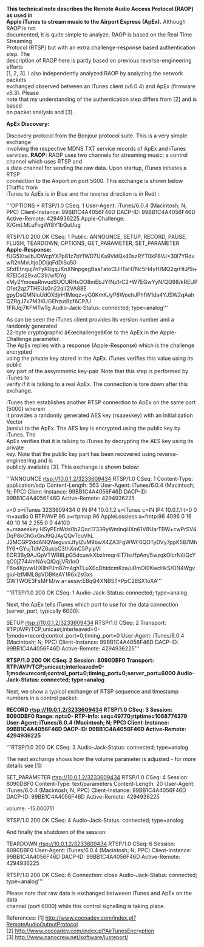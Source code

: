'''This technical note describes the Remote Audio Access Protocol (RAOP) as used in<br> 
Apple iTunes to stream music to the Airport Express (ApEx).''' Although RAOP is not<br> 
documented, it is quite simple to analyze. RAOP is based on the Real Time Streaming<br> 
Protocol (RTSP) but with an extra challenge-response based authentication step. The<br> 
description of RAOP here is partly based on previous reverse-engineering efforts<br> 
[1, 2, 3]. I also independently analyzed RAOP by analyzing the network packets<br> 
exchanged observed between an iTunes client (v6.0.4) and ApEx (firmware v6.3). Please<br> 
note that my understanding of the authentication step differs from [2] and is based<br> 
on packet analysis and [3].

'''ApEx Discovery:'''
<p>Discovery protocol from the Bonjour protocol suite. This is a very simple exchange<br> 
involving the respective MDNS TXT service records of ApEx and iTunes services.
<b>RAOP:</b>
RAOP uses two channels for streaming music: a control channel which uses RTSP and<br> 
a data channel for sending the raw data. Upon startup, iTunes initiates a RTSP<br> 
connection to the Airport on port 5000. This exchange is shown below (Traffic from<br> 
iTunes to ApEx is in Blue and the reverse direction is in Red) :


'''OPTIONS * RTSP/1.0
CSeq: 1
User-Agent: iTunes/6.0.4 (Macintosh; N; PPC)
Client-Instance: 99BB1C4A4056F46D
DACP-ID: 99BB1C4A4056F46D
Active-Remote: 4294936225
Apple-Challenge: X/GmLMLuFvgWf8Y1bQuUug

RTSP/1.0 200 OK
CSeq: 1
Public: ANNOUNCE, SETUP, RECORD, PAUSE, FLUSH, TEARDOWN, OPTIONS, GET_PARAMETER, SET_PARAMETER
'''
Apple-Response:''' 
fUG5XtwIbJDWcpYX7p81z7bYfWD7UKa9VkIQk40szRYT0kP8VJ+30l7YRdvwR2hMxUtjoDDIjqFdDiSu50<br>
SfxfEtnquj7nFyR8gqJKnXNnpgegBaaFatoCLHTaH7Nc5H4yH/MQ2qrHtJ/5i+R7ElCd29xaC31r/wfDYg<br>
xMy2YmoeaRnvudSUOURHsOO8mEbJYfNp1rC2+W7EGwYyN/QQ98/kREUPO1et2qz7THEUs0n22ql/2VA88E<br>
gpyDsQMNIuUdOXdjrH1Moqz+yG0KmKJyP8WoehJPhfW1da4YJSW2qAahQZRgJ7x7M3KUGEhzut8pf6CP/U<br>
1FRJqj7KFMTwTg
Audio-Jack-Status: connected; type=analog'''


As can be seen the iTunes client provides its version number and a randomly generated<br>
 22-byte cryptographic â€œchallengeâ€œ to the ApEx in the Apple-Challenge parameter.<br>
The ApEx replies with a response (Apple-Response) which is the challenge encrypted <br>
using the private key stored in the ApEx. iTunes verifies this value using its public <br>
key part of the assymmetric key-pair. Note that this step is performed by iTunes to <br>
verify if it is talking to a real ApEx. The connection is tore down after this exchange.<br>


iTunes then establishes another RTSP connection to ApEx on the same port (5000) wherein<br> 
it provides a randomly generated AES key (rsaaeskey) with an Initialization Vector<br> 
(aesiv) to the ApEx. The AES key is encrypted using the public key by iTunes. The<br> 
ApEx verifies that it is talking to iTunes by decrypting the AES key using its private<br> 
key. Note that the public key part has been recovered using reverse-engineering and is<br> 
publicly available [3]. This exchange is shown below:

'''ANNOUNCE rtsp://10.0.1.2/3233609434 RTSP/1.0
CSeq: 1
Content-Type: application/sdp
Content-Length: 563
User-Agent: iTunes/6.0.4 (Macintosh; N; PPC)
Client-Instance: 99BB1C4A4056F46D
DACP-ID: 99BB1C4A4056F46D
Active-Remote: 4294936225

v=0
o=iTunes 3233609434 0 IN IP4 10.0.1.2
s=iTunes
c=IN IP4 10.0.1.1
t=0 0
m=audio 0 RTP/AVP 96
a=rtpmap:96 AppleLossless
a=fmtp:96 4096 0 16 40 10 14 2 255 0 0 44100
a=rsaaeskey:HSyPEnWds0b2Qoc1733RyWmInqHXn61V8UarTBW+cwPrSV4DqP8kChGxGnJ9QJAyQQvTcuVhL<br>
J2MCGP2ddANQWeguvxJfyIZuM9bwX4ZA3FgWWF6QOTyDVy7ppK587Mh1Y6+GYujTdMZ6ukbC3thXmC5PyipVI<br>
EOR3By9AJGpVTWR8LpG5dcuwkXbzlrmqr4IT7bsffpAm/5wzqkOlcrNiI/QcYqC0jZ744mNAkQIQqijVR/IoO<br>
F6o4KpvwUIXIlhPJm87m4ghTLuXEqDhtdcmKza/uRmOl0KwcHkS/ON4WgvgiuHzlMML8pVDBKeAY1R6x2sGxs<br>
GWTWOE3FsMFM/w
a=aesiv:EBqQ4XNBST+PpC28SX1oXA'''

'''RTSP/1.0 200 OK
CSeq: 1
Audio-Jack-Status: connected; type=analog

Next, the ApEx tells iTunes which port to use for the data connection (server_port, typically 6000):

SETUP rtsp://10.0.1.2/3233609434 RTSP/1.0
CSeq: 2
Transport: RTP/AVP/TCP;unicast;interleaved=0-1;mode=record;control_port=0;timing_port=0
User-Agent: iTunes/6.0.4 (Macintosh; N; PPC)
Client-Instance: 99BB1C4A4056F46D
DACP-ID: 99BB1C4A4056F46D
Active-Remote: 4294936225'''


'''RTSP/1.0 200 OK
CSeq: 2
Session: 8090DBF0
Transport: RTP/AVP/TCP;unicast;interleaved=0-1;mode=record;control_port=0;timing_port=0;server_port=6000
Audio-Jack-Status: connected; type=analog'''

Next, we show a typical exchange of RTSP sequence and timestamp numbers in a control packet:

'''RECORD rtsp://10.0.1.2/3233609434 RTSP/1.0
CSeq: 3
Session: 8090DBF0
Range: npt=0-
RTP-Info: seq=49770;rtptime=1068774379
User-Agent: iTunes/6.0.4 (Macintosh; N; PPC)
Client-Instance: 99BB1C4A4056F46D
DACP-ID: 99BB1C4A4056F46D
Active-Remote: 4294936225'''


'''RTSP/1.0 200 OK
CSeq: 3
Audio-Jack-Status: connected; type=analog

The next exchange shows how the volume parameter is adjusted - for more details see [1]:

SET_PARAMETER rtsp://10.0.1.2/3233609434 RTSP/1.0
CSeq: 4
Session: 8090DBF0
Content-Type: text/parameters
Content-Length: 20
User-Agent: iTunes/6.0.4 (Macintosh; N; PPC)
Client-Instance: 99BB1C4A4056F46D
DACP-ID: 99BB1C4A4056F46D
Active-Remote: 4294936225

volume: -15.000711

RTSP/1.0 200 OK
CSeq: 4
Audio-Jack-Status: connected; type=analog

And finally the shutdown of the session:

TEARDOWN rtsp://10.0.1.2/3233609434 RTSP/1.0
CSeq: 6
Session: 8090DBF0
User-Agent: iTunes/6.0.4 (Macintosh; N; PPC)
Client-Instance: 99BB1C4A4056F46D
DACP-ID: 99BB1C4A4056F46D
Active-Remote: 4294936225


RTSP/1.0 200 OK
CSeq: 6
Connection: close
Audio-Jack-Status: connected; type=analog'''

Please note that raw data is exchanged betweeen iTunes and ApEx on the data <br>
channel (port 6000) while this control signalling is taking place. 

References:
[1] http://www.cocoadev.com/index.pl?RemoteAudioOutputProtocol <br>
[2] http://www.cocoadev.com/index.pl?AirTunesEncryption <br>
[3] http://www.nanocrew.net/software/justeport/<br>